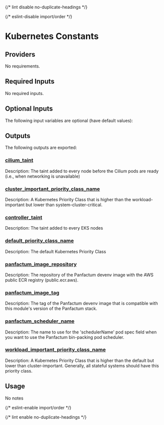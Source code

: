 
{/* lint disable no-duplicate-headings */}

{/* eslint-disable import/order */}
<ModuleHeader name="kube_constants" sourceHref="https://github.com/Panfactum/stack/tree/__PANFACTUM_VERSION_EDGE__/packages/infrastructure/kube_constants" status="stable" type="submodule"/>

# Kubernetes Constants

## Providers

No requirements.

## Required Inputs

No required inputs.

## Optional Inputs

The following input variables are optional (have default values):









## Outputs

The following outputs are exported:

### <a name="output_cilium_taint"></a> [cilium\_taint](#output\_cilium\_taint)

Description: The taint added to every node before the Cilium pods are ready (i.e., when networking is unavailable)

### <a name="output_cluster_important_priority_class_name"></a> [cluster\_important\_priority\_class\_name](#output\_cluster\_important\_priority\_class\_name)

Description: A Kubernetes Priority Class that is higher than the workload-important but lower than system-cluster-critical.

### <a name="output_controller_taint"></a> [controller\_taint](#output\_controller\_taint)

Description: The taint added to every EKS nodes

### <a name="output_default_priority_class_name"></a> [default\_priority\_class\_name](#output\_default\_priority\_class\_name)

Description: The default Kubernetes Priority Class

### <a name="output_panfactum_image_repository"></a> [panfactum\_image\_repository](#output\_panfactum\_image\_repository)

Description: The repository of the Panfactum devenv image with the AWS public ECR registry (public.ecr.aws).

### <a name="output_panfactum_image_tag"></a> [panfactum\_image\_tag](#output\_panfactum\_image\_tag)

Description: The tag of the Panfactum devenv image that is compatible with this module's version of the Panfactum stack.

### <a name="output_panfactum_scheduler_name"></a> [panfactum\_scheduler\_name](#output\_panfactum\_scheduler\_name)

Description: The name to use for the 'schedulerName' pod spec field when you want to use the Panfactum bin-packing pod scheduler.

### <a name="output_workload_important_priority_class_name"></a> [workload\_important\_priority\_class\_name](#output\_workload\_important\_priority\_class\_name)

Description: A Kubernetes Priority Class that is higher than the default but lower than cluster-important. Generally, all stateful systems should have this priority class.

## Usage

No notes

{/* eslint-enable import/order */}

{/* lint enable no-duplicate-headings */}
